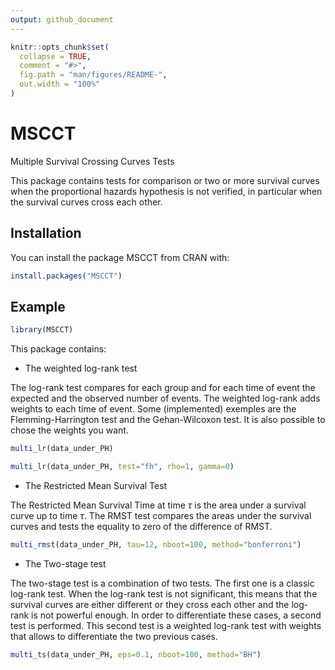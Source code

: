 ```yaml
---
output: github_document
---
```


<!-- README.md is generated from README.Rmd. Please edit that file -->

```r
knitr::opts_chunk$set(
  collapse = TRUE,
  comment = "#>",
  fig.path = "man/figures/README-",
  out.width = "100%"
)
```

# MSCCT

<!-- badges: start -->
<!-- badges: end -->

Multiple Survival Crossing Curves Tests

This package contains tests for comparison or two or more survival curves when the
proportional hazards hypothesis is not verified, in particular when the survival
curves cross each other.

## Installation

You can install the package MSCCT from CRAN with:

``` r
install.packages("MSCCT")
```

## Example

```r
library(MSCCT)
```


This package contains:

- The weighted log-rank test

The log-rank test compares for each group and for each time of event the expected and the observed number
of events. The weighted log-rank adds weights to each time of event. Some (implemented)
exemples are the Flemming-Harrington test and the Gehan-Wilcoxon test.  It is also possible to chose
the weights you want.

```r
multi_lr(data_under_PH)
```

```r
multi_lr(data_under_PH, test="fh", rho=1, gamma=0)
```

- The Restricted Mean Survival Test

The Restricted Mean Survival Time at time $\tau$ is the area under a survival curve
up to time $\tau$. The RMST test compares the areas under the survival curves and
tests the equality to zero of the difference of RMST.

```r
multi_rmst(data_under_PH, tau=12, nboot=100, method="bonferroni")
```


- The Two-stage test

The two-stage test is a combination of two tests. The first one is a classic log-rank test.
When the log-rank test is not significant, this means that the survival curves are
either different or they cross each other and the log-rank is not powerful enough.
In order to differentiate these cases, a second test is performed. This second test is
a weighted log-rank test with weights that allows to differentiate the two previous cases.

```r
multi_ts(data_under_PH, eps=0.1, nboot=100, method="BH")
```
















